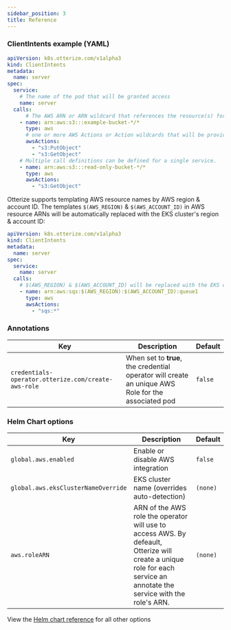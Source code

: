 ```yaml
---
sidebar_position: 3
title: Reference
---
```


### ClientIntents example (YAML)

```yaml
apiVersion: k8s.otterize.com/v1alpha3
kind: ClientIntents
metadata:
  name: server
spec:
  service:
    # The name of the pod that will be granted access
    name: server
  calls:
      # The AWS ARN or ARN wildcard that references the resource(s) for the authorization
    - name: arn:aws:s3:::example-bucket-*/*
      type: aws
      # one or more AWS Actions or Action wildcards that will be provided to the specified resources
      awsActions:
        - "s3:PutObject"
        - "s3:GetObject"
    # Multiple call definitions can be defined for a single service.
    - name: arn:aws:s3:::read-only-bucket-*/*
      type: aws
      awsActions:
        - "s3:GetObject"
```

Otterize supports templating AWS resource names by AWS region & account ID.
The templates `$(AWS_REGION)` & `$(AWS_ACCOUNT_ID)` in AWS resource ARNs will be automatically replaced with the EKS cluster's region & account ID:

```yaml
apiVersion: k8s.otterize.com/v1alpha3
kind: ClientIntents
metadata:
  name: server
spec:
  service:
    name: server
  calls:
    # $(AWS_REGION) & $(AWS_ACCOUNT_ID) will be replaced with the EKS cluster's region & account ID
    - name: arn:aws:sqs:$(AWS_REGION):$(AWS_ACCOUNT_ID):queue1
      type: aws
      awsActions:
        - "sqs:*"
```

### Annotations

| Key                                                        | Description                                                                                                                                                                                  | Default  |
|------------------------------------------------------------|----------------------------------------------------------------------------------------------------------------------------------------------------------------------------------------------|----------|
| `credentials-operator.otterize.com/create-aws-role` | When set to **true**, the credential operator will create an unique AWS Role for the associated pod | `false` |


### Helm Chart options

| Key                                                        | Description                                                                                                                                                                                  | Default  |
|------------------------------------------------------------|----------------------------------------------------------------------------------------------------------------------------------------------------------------------------------------------|----------|
| `global.aws.enabled`                                       | Enable or disable AWS integration                                                                                                                                                            | `false`  |
| `global.aws.eksClusterNameOverride`                        | EKS cluster name (overrides auto-detection)                                                                                                                                                  | `(none)` |
| `aws.roleARN` | ARN of the AWS role the operator will use to access AWS. By defeault, Otterize will create a unique role for each service an annotate the service with the role's ARN. | `(none)` |

View the [Helm chart reference](/reference/otterize-chart) for all other options